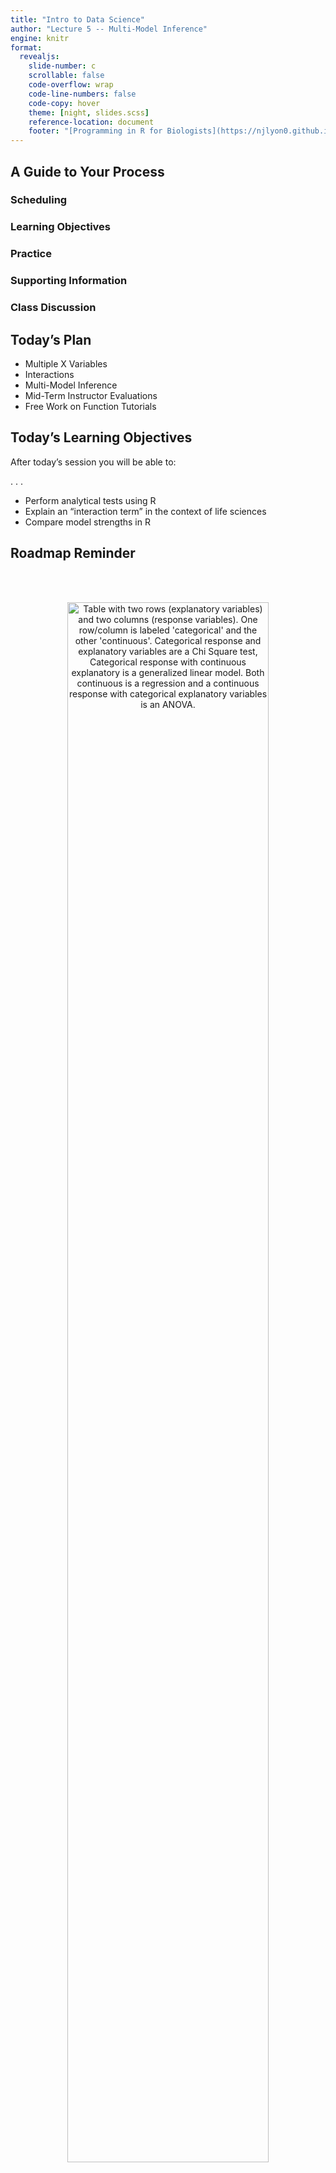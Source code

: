 ```yaml
---
title: "Intro to Data Science"
author: "Lecture 5 -- Multi-Model Inference"
engine: knitr
format: 
  revealjs: 
    slide-number: c
    scrollable: false
    code-overflow: wrap
    code-line-numbers: false
    code-copy: hover
    theme: [night, slides.scss]
    reference-location: document
    footer: "[Programming in R for Biologists](https://njlyon0.github.io/teach_r-for-biologists/)"
---
```


## A Guide to Your Process

### [Scheduling]{.blue}

### [Learning Objectives]{.purple}

### [Practice]{.pink}

### [Supporting Information]{.orange}

### [Class Discussion]{.gold}

## [Today's Plan]{.blue}

- Multiple X Variables
- Interactions
- Multi-Model Inference
- Mid-Term Instructor Evaluations
- Free Work on Function Tutorials

## [Today's Learning Objectives]{.purple}

After today's session you will be able to:

. . .

- Perform analytical tests using R
- Explain an "interaction term" in the context of life sciences
- Compare model strengths in R

## [Roadmap Reminder]{.orange}

\
\

<p align="center">
<img src="images/stats-roadmap-v1.png" alt="Table with two rows (explanatory variables) and two columns (response variables). One row/column is labeled 'categorical' and the other 'continuous'. Categorical response and explanatory variables are a Chi Square test, Categorical response with continuous explanatory is a generalized linear model. Both continuous is a regression and a continuous response with categorical explanatory variables is an ANOVA." width="80%">
</p>

## [Roadmap Extension: Multiple Xs]{.orange}

\

<p align="center">
<img src="images/stats-roadmap-v2.png" alt="Expansion of previous roadmap table with a new row labeled 'multiple (separate)'. Categorical response with multiple continuous explanatory variables is still a generalized linear model. Continuous response with multiple categorical explanatory variables is an 'n-way ANOVA'." width="80%">
</p>

## [R Syntax for Multiple Xs]{.orange}

- Special syntax to indicate multiple explanatory variables
    - Separate each explanatory variable with a plus sign

\

. . .

- Example syntax:
```.r
# Test with two explanatory variables
stat_test(response_var ~ exp_var1 + exp_var2, data = my_df)
```

## [_n_-way ANOVA]{.orange} {.smaller}

- Multiple X variables and Y must be continuous
    - X variables may be either categorical or continuous 

\

. . . 

- "n" = number of X variables
    - E.g., 2-way ANOVA has 2 X variables

\

. . .

- Hypothesis: Each X variable (_separately_) affects Y values
    - H~0~: Each X does not affect Y

## [_n_-way ANOVA Continued]{.orange} {.smaller}

- Returns a P value for _each_ X variable

\

. . . 

- Examples:
    - Temperature (X) and bird presence (X) both affect worm length (Y)
    - Fire (X) and grazing (X) both affect butterfly lifespan (Y)

\

. . . 

- _n_-way ANOVA function is the same as the regular ANOVA -- `aov`
    - "Regular ANOVA" == 1-way ANOVA

## [Practice: 2-way ANOVA]{.pink} {.smaller}

![](images/hex-penguins.png){.absolute top=0 left=1100 width="12%"}

- New funding source and new hypothesis for your penguin research:
    - H~A~: Penguin body mass differs among species and among islands
    - H~0~: Penguin body mass _does not_ differ with penguin species or island

\

. . .

- Test H~A~ with a 2-way ANOVA
    - Was your hypothesis supported?
    - What difference(s) do you see between this and a 1-way ANOVA summary table?

## [Interaction Terms]{.orange}

- So far, we've assumed the effect on Y is due to each X <u>separately</u>
    - In real life, the effect on Y may be due to [interactions among X variables]{.purple}!

\

. . .

- Arguably _all_ of biology lives in these interactions!

## [Interactions Examples]{.orange}

- Let's consider some examples to hopefully make this "click" for you

\

. . . 

1. The number of ant hills (Y) depends on <u>both</u> how hot it is (X) and rainfall amounts (X)

\

. . . 

2. Raccoons are fatter (Y) when they live close to humans (X) <u>and</u> the weather is mild (X)

## [Interaction Visual]{.orange}

- One more example:
    - Students enjoy (Y) talking about stats (X) if there are good visuals (X)

. . .

<p align="center">
<img src="images/interactions-visual.png" alt="Bar graph with 'student enjoyment' on vertical axis and combinations of 'talking about statistics' and 'quality of visuals' on horizontal axis. Bar is highest when not talking about statistics but with good visuals and lowest when talking about stats without good visuals. Not talking about statistics without good visuals is medium low and talking about statistics with good visuals is medium high." width="55%">
</p>

## [Roadmap Extension: Interactions]{.orange}

<p align="center">
<img src="images/stats-roadmap-v3.png" alt="Expansion of previous roadmap table with a new row labeled 'multiple (interacting)'. Categorical response with multiple interacting continuous explanatory variables is still a generalized linear model. Continuous response with multiple interacting categorical explanatory variables is an 'ANCOVA'." width="80%">
</p>

## [R Syntax for Interactions]{.orange} {.smaller}

- Two ways to add additional an interaction between two explanatory variables:
    - Use an asterisk (`*`) between the two terms
    - Use a colon (`:`)

- Using an asterisk includes _both_ terms separately <u>and</u> their interaction

\

. . . 

- Example syntax:
```.r
# Use the asterisk to test an interaction
stat_test(response ~ exp1 * exp2, data = my_df)

# Fit the SAME MODEL with a colon instead
stat_(response ~ exp1 + exp2 + exp1:exp2, data = my_df)
```

## [<u>An</u>alysis of <u>Co</u>-<u>Va</u>riance (ANCOVA)]{.orange} {.smaller}

- Multiple X variables and Y is continuous
    - X variables may be either categorical or continuous 
    - Must also include an "interaction term" between (at least) two of the X variables

\

. . .

- Hypothesis: The effect on Y is due to _the interaction_ of X variables
    - H~0~: The effect on Y is not due to interactions among X variables

\

. . .

- Returns a P value for the interaction term and each X variable

## [Practice: ANCOVA]{.pink} {.smaller}

![](images/hex-penguins.png){.absolute top=0 left=1100 width="12%"}

- ANCOVA function is the same as the regular ANOVA / _n_-way ANOVA -- `aov`

\

. . .

- New penguin-related hypothesis:
    - H~A~: The relationship between bill length and bill depth differs by species
    - H~0~: Bill length-depth relationships are not species-dependent

\

. . . 

- Test H~A~ with an interaction term!
    - Was your hypothesis supported?
    - What difference(s) do you see between this and a 2-way ANOVA summary table?

## [Temperature Check]{.purple}

#### How are you Feeling?

<p align="center">
<img src="comics/debugging.png" alt="Comic-style graph depicting someone's emotional state as they debug code (from initial struggle and defeat to eventual triumph)">
</p>

## [Discussion: Null Hypothesis Testing]{.gold}

- What lingering questions do you have on this topic?

\

. . .

- Is the "roadmap" helpful?
    - How can I change it to _more_ helpful (for future cohorts of students)?

## [Multi-Model Inference (MMI)]{.orange} {.smaller}

- MMI is an alternative to null hypothesis testing
    - P < 0.05 is an _arbitrary_ cutoff!

\

. . .

- Instead, we can make several "candidate models"
    - Basically several alternate hypotheses (H~A~)

\

. . .

- Fit data to all candidate models (separately) and compare [strength of fit]{.purple}
    - Candidate hypothesis with the strongest relationship to data is supported

## ["Model Strengths"]{.orange} {.smaller}

- 'Relative model strengths' is very different from P values
    - Still all about hypothesis testing though!

\

. . .

- P values ask "does this affect things?"
    - MMI asks "does this affect things _more than other factors_?"

\

. . .

- Model strength evaluated with an [information criterion]{.purple}
    - Way of summarizing each candidate model to decide the "winner(s)"

## [Information Criteria]{.orange}

- Most often: <u>A</u>kaike <u>I</u>nformation <u>C</u>riterion (AIC)
    - \[Ah-kuh-ee-kay\]

\

- Lowest information criterion is best model
    - _BUT_ models with **<2 AIC points difference** are basically the same strength of fit

\

. . .

- Another arbitrary threshold!

## [AIC Function]{.orange} {.smaller}

- AIC function is just a list of all your models
    - Function is--helpfully--`AIC`

\

. . .

- Fit models using whichever stats test is appropriate
    - Remember the [roadmap]{.purple}!

\

. . .

- Example syntax:
```.r
# Fit some candidate models
mod1 <- stat_test(resp ~ exp_1, data = my_df)
mod2 <- stat_test(resp ~ exp_2, data = my_df)
mod3 <- stat_test(resp ~ exp_1 + exp_2, data = my_df)

# Compare their strengths
AIC(mod1, mod2, mod3)
```

## [Practice: MMI]{.pink} {.smaller}

- Fit the following four candidate models using the most appropriate test <u>for each</u>
    - H~A~: Penguin body mass differs among species
    - H~A~: Penguin body mass differs between sexes
    - H~A~: Penguin body mass differs among species _and_ between sexes
    - H~A~: Penguin body mass differs among species differently _depending on_ sex

\

. . .

- Which model best fits the data?
    - I.e., AIC is lowest

\

. . .

- What is the _next best_ model?

## [Temperature Check]{.purple}

#### How are you Feeling?

<p align="center">
<img src="comics/debugging.png" alt="Comic-style graph depicting someone's emotional state as they debug code (from initial struggle and defeat to eventual triumph)">
</p>

## [Instructor Evaluations]{.gold} {.smaller}

- Today is the first day of the second half of the course!

\

- I hope you all are having a fun time
    - Hopefully not ironic to say that after two days of stats {{< fa smile >}}

\

- Would really appreciate you filling out an _anonymous_ evaluation for me!
    - What am I doing well?
    - What could I improve on for the rest of the course?
    - Any other feedback you'd like to share?

## [Upcoming Due Dates]{.blue} {.smaller}

::::{.columns}
:::{.column width="50%"}

### Due before lab

#### (By midnight)

- Muddiest Point \#5
- [Draft 1]{.pink} of Function Tutorials
    - Double check rubric to see that you’re not leaving any points on the table!

:::
:::{.column width="50%"}

### Due before lecture

#### (By midnight)

- Homework \#5

:::
::::

## [Free Work on Function Tutorials]{.pink} {.smaller}

- Draft 1 is due [tomorrow night at midnight]{.blue}!

\

. . .

- Tips for success:
    - Check out the rubric and make sure you don't miss any "easy" points
    - Don't leave after this slide!
    - I.e., make good use of this free work time to make sure you're looking good for that due date

\

. . .

- If you have questions, ask them <u>_now_</u> during this free work time
